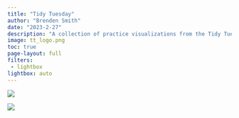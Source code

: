 ```yaml
---
title: "Tidy Tuesday"
author: "Brenden Smith"
date: "2023-2-27"
description: "A collection of practice visualizations from the Tidy Tuesday weekly data project."
image: tt_logo.png
toc: true
page-layout: full
filters: 
 - lightbox
lightbox: auto
---
```


::: grid
::: {.g-col-12 .g-col-md-6}
![](tt-w8-2023.png){group="my-gallery}
:::

::: {.g-col-12 .g-col-md-6}
![](tt-week9-test.jpg){group="my-gallery}
:::
:::
